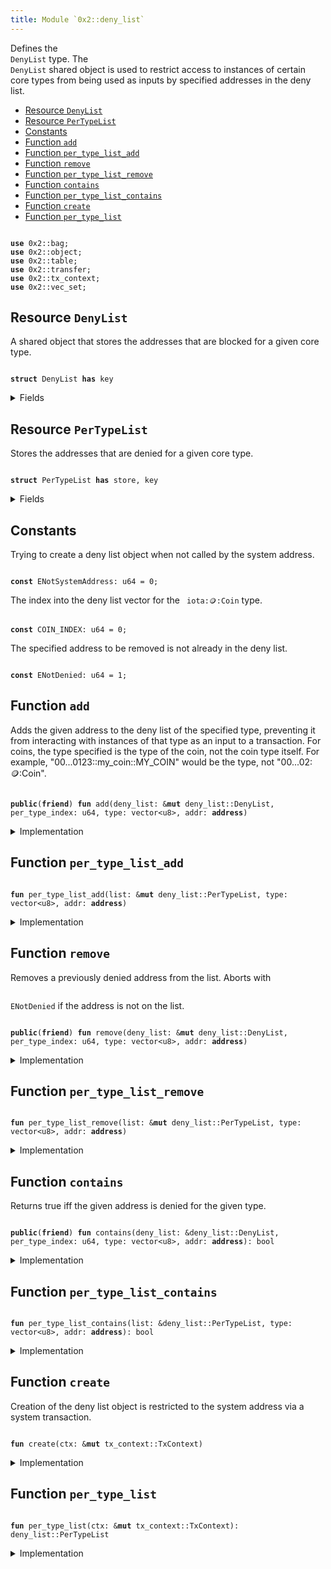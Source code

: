 ```yaml
---
title: Module `0x2::deny_list`
---
```


<Link id="0x2_deny_list"/>
Defines the <code>
<Link href="../iota-framework/deny_list#0x2_deny_list_DenyList">DenyList</Link></code> type. The <code>
<Link href="../iota-framework/deny_list#0x2_deny_list_DenyList">DenyList</Link></code> shared object is used to restrict access to
instances of certain core types from being used as inputs by specified addresses in the deny
list.


-  [Resource `DenyList`](#0x2_deny_list_DenyList)
-  [Resource `PerTypeList`](#0x2_deny_list_PerTypeList)
-  [Constants](#@Constants_0)
-  [Function `add`](#0x2_deny_list_add)
-  [Function `per_type_list_add`](#0x2_deny_list_per_type_list_add)
-  [Function `remove`](#0x2_deny_list_remove)
-  [Function `per_type_list_remove`](#0x2_deny_list_per_type_list_remove)
-  [Function `contains`](#0x2_deny_list_contains)
-  [Function `per_type_list_contains`](#0x2_deny_list_per_type_list_contains)
-  [Function `create`](#0x2_deny_list_create)
-  [Function `per_type_list`](#0x2_deny_list_per_type_list)


<pre><code>
<b>use</b> <Link href="../iota-framework/bag#0x2_bag">0x2::bag</Link>;
<b>use</b> <Link href="../iota-framework/object#0x2_object">0x2::object</Link>;
<b>use</b> <Link href="../iota-framework/table#0x2_table">0x2::table</Link>;
<b>use</b> <Link href="../iota-framework/transfer#0x2_transfer">0x2::transfer</Link>;
<b>use</b> <Link href="../iota-framework/tx_context#0x2_tx_context">0x2::tx_context</Link>;
<b>use</b> <Link href="../iota-framework/vec_set#0x2_vec_set">0x2::vec_set</Link>;
</code></pre>



<Link id="0x2_deny_list_DenyList"></Link>

## Resource `DenyList`

A shared object that stores the addresses that are blocked for a given core type.


<pre><code>
<b>struct</b> <Link href="../iota-framework/deny_list#0x2_deny_list_DenyList">DenyList</Link> <b>has</b> key
</code></pre>



<details>
<summary>Fields</summary>


<dl>
<dt>
<code>
id: <Link href="../iota-framework/object#0x2_object_UID">object::UID</Link></code>
</dt>
<dd>

</dd>
<dt>
<code>
lists: <Link href="../iota-framework/bag#0x2_bag_Bag">bag::Bag</Link></code>
</dt>
<dd>
 The individual deny lists.
</dd>
</dl>


</details>

<Link id="0x2_deny_list_PerTypeList"></Link>

## Resource `PerTypeList`

Stores the addresses that are denied for a given core type.


<pre><code>
<b>struct</b> <Link href="../iota-framework/deny_list#0x2_deny_list_PerTypeList">PerTypeList</Link> <b>has</b> store, key
</code></pre>



<details>
<summary>Fields</summary>


<dl>
<dt>
<code>
id: <Link href="../iota-framework/object#0x2_object_UID">object::UID</Link></code>
</dt>
<dd>

</dd>
<dt>
<code>
denied_count: <Link href="../iota-framework/table#0x2_table_Table">table::Table</Link>&lt;<b>address</b>, u64&gt;</code>
</dt>
<dd>
 Number of object types that have been banned for a given address.
 Used to quickly skip checks for most addresses.
</dd>
<dt>
<code>
denied_addresses: <Link href="../iota-framework/table#0x2_table_Table">table::Table</Link>&lt;<Link href="../move-stdlib/vector#0x1_vector">vector</Link>&lt;u8&gt;, <Link href="../iota-framework/vec_set#0x2_vec_set_VecSet">vec_set::VecSet</Link>&lt;<b>address</b>&gt;&gt;</code>
</dt>
<dd>
 Set of addresses that are banned for a given type.
 For example with <code>
iota::coin::Coin</code>: If addresses A and B are banned from using
 "0...0123::my_coin::MY_COIN", this will be "0...0123::my_coin::MY_COIN" -> \{A, B}.
</dd>
</dl>


</details>

<Link id="@Constants_0"></Link>

## Constants


<Link id="0x2_deny_list_ENotSystemAddress"></Link>

Trying to create a deny list object when not called by the system address.


<pre><code>
<b>const</b> <Link href="../iota-framework/deny_list#0x2_deny_list_ENotSystemAddress">ENotSystemAddress</Link>: u64 = 0;
</code></pre>



<Link id="0x2_deny_list_COIN_INDEX"></Link>

The index into the deny list vector for the <code>
iota::coin::Coin</code> type.


<pre><code>
<b>const</b> <Link href="../iota-framework/deny_list#0x2_deny_list_COIN_INDEX">COIN_INDEX</Link>: u64 = 0;
</code></pre>



<Link id="0x2_deny_list_ENotDenied"></Link>

The specified address to be removed is not already in the deny list.


<pre><code>
<b>const</b> <Link href="../iota-framework/deny_list#0x2_deny_list_ENotDenied">ENotDenied</Link>: u64 = 1;
</code></pre>



<Link id="0x2_deny_list_add"></Link>

## Function `add`

Adds the given address to the deny list of the specified type, preventing it
from interacting with instances of that type as an input to a transaction. For coins,
the type specified is the type of the coin, not the coin type itself. For example,
"00...0123::my_coin::MY_COIN" would be the type, not "00...02::coin::Coin".


<pre><code>
<b>public</b>(<b>friend</b>) <b>fun</b> <Link href="../iota-framework/deny_list#0x2_deny_list_add">add</Link>(<Link href="../iota-framework/deny_list#0x2_deny_list">deny_list</Link>: &<b>mut</b> <Link href="../iota-framework/deny_list#0x2_deny_list_DenyList">deny_list::DenyList</Link>, per_type_index: u64, type: <Link href="../move-stdlib/vector#0x1_vector">vector</Link>&lt;u8&gt;, addr: <b>address</b>)
</code></pre>



<details>
<summary>Implementation</summary>


<pre><code>
<b>public</b>(package) <b>fun</b> <Link href="../iota-framework/deny_list#0x2_deny_list_add">add</Link>(
    <Link href="../iota-framework/deny_list#0x2_deny_list">deny_list</Link>: &<b>mut</b> <Link href="../iota-framework/deny_list#0x2_deny_list_DenyList">DenyList</Link>,
    per_type_index: u64,
    `type`: <Link href="../move-stdlib/vector#0x1_vector">vector</Link>&lt;u8&gt;,
    addr: <b>address</b>,
) \{
    <b>let</b> bag_entry: &<b>mut</b> <Link href="../iota-framework/deny_list#0x2_deny_list_PerTypeList">PerTypeList</Link> = &<b>mut</b> <Link href="../iota-framework/deny_list#0x2_deny_list">deny_list</Link>.lists[per_type_index];
    bag_entry.<Link href="../iota-framework/deny_list#0x2_deny_list_per_type_list_add">per_type_list_add</Link>(`type`, addr)
}
</code></pre>



</details>

<Link id="0x2_deny_list_per_type_list_add"></Link>

## Function `per_type_list_add`



<pre><code>
<b>fun</b> <Link href="../iota-framework/deny_list#0x2_deny_list_per_type_list_add">per_type_list_add</Link>(list: &<b>mut</b> <Link href="../iota-framework/deny_list#0x2_deny_list_PerTypeList">deny_list::PerTypeList</Link>, type: <Link href="../move-stdlib/vector#0x1_vector">vector</Link>&lt;u8&gt;, addr: <b>address</b>)
</code></pre>



<details>
<summary>Implementation</summary>


<pre><code>
<b>fun</b> <Link href="../iota-framework/deny_list#0x2_deny_list_per_type_list_add">per_type_list_add</Link>(
    list: &<b>mut</b> <Link href="../iota-framework/deny_list#0x2_deny_list_PerTypeList">PerTypeList</Link>,
    `type`: <Link href="../move-stdlib/vector#0x1_vector">vector</Link>&lt;u8&gt;,
    addr: <b>address</b>,
) \{
    <b>if</b> (!list.denied_addresses.<Link href="../iota-framework/deny_list#0x2_deny_list_contains">contains</Link>(`type`)) \{
        list.denied_addresses.<Link href="../iota-framework/deny_list#0x2_deny_list_add">add</Link>(`type`, <Link href="../iota-framework/vec_set#0x2_vec_set_empty">vec_set::empty</Link>());
    };
    <b>let</b> denied_addresses = &<b>mut</b> list.denied_addresses[`type`];
    <b>let</b> already_denied = denied_addresses.<Link href="../iota-framework/deny_list#0x2_deny_list_contains">contains</Link>(&addr);
    <b>if</b> (already_denied) <b>return</b>;

    denied_addresses.insert(addr);
    <b>if</b> (!list.denied_count.<Link href="../iota-framework/deny_list#0x2_deny_list_contains">contains</Link>(addr)) \{
        list.denied_count.<Link href="../iota-framework/deny_list#0x2_deny_list_add">add</Link>(addr, 0);
    };
    <b>let</b> denied_count = &<b>mut</b> list.denied_count[addr];
    *denied_count = *denied_count + 1;
}
</code></pre>



</details>

<Link id="0x2_deny_list_remove"></Link>

## Function `remove`

Removes a previously denied address from the list.
Aborts with <code>
<Link href="../iota-framework/deny_list#0x2_deny_list_ENotDenied">ENotDenied</Link></code> if the address is not on the list.


<pre><code>
<b>public</b>(<b>friend</b>) <b>fun</b> <Link href="../iota-framework/deny_list#0x2_deny_list_remove">remove</Link>(<Link href="../iota-framework/deny_list#0x2_deny_list">deny_list</Link>: &<b>mut</b> <Link href="../iota-framework/deny_list#0x2_deny_list_DenyList">deny_list::DenyList</Link>, per_type_index: u64, type: <Link href="../move-stdlib/vector#0x1_vector">vector</Link>&lt;u8&gt;, addr: <b>address</b>)
</code></pre>



<details>
<summary>Implementation</summary>


<pre><code>
<b>public</b>(package) <b>fun</b> <Link href="../iota-framework/deny_list#0x2_deny_list_remove">remove</Link>(
    <Link href="../iota-framework/deny_list#0x2_deny_list">deny_list</Link>: &<b>mut</b> <Link href="../iota-framework/deny_list#0x2_deny_list_DenyList">DenyList</Link>,
    per_type_index: u64,
    `type`: <Link href="../move-stdlib/vector#0x1_vector">vector</Link>&lt;u8&gt;,
    addr: <b>address</b>,
) \{
    <Link href="../iota-framework/deny_list#0x2_deny_list_per_type_list_remove">per_type_list_remove</Link>(&<b>mut</b> <Link href="../iota-framework/deny_list#0x2_deny_list">deny_list</Link>.lists[per_type_index], `type`, addr)
}
</code></pre>



</details>

<Link id="0x2_deny_list_per_type_list_remove"></Link>

## Function `per_type_list_remove`



<pre><code>
<b>fun</b> <Link href="../iota-framework/deny_list#0x2_deny_list_per_type_list_remove">per_type_list_remove</Link>(list: &<b>mut</b> <Link href="../iota-framework/deny_list#0x2_deny_list_PerTypeList">deny_list::PerTypeList</Link>, type: <Link href="../move-stdlib/vector#0x1_vector">vector</Link>&lt;u8&gt;, addr: <b>address</b>)
</code></pre>



<details>
<summary>Implementation</summary>


<pre><code>
<b>fun</b> <Link href="../iota-framework/deny_list#0x2_deny_list_per_type_list_remove">per_type_list_remove</Link>(
    list: &<b>mut</b> <Link href="../iota-framework/deny_list#0x2_deny_list_PerTypeList">PerTypeList</Link>,
    `type`: <Link href="../move-stdlib/vector#0x1_vector">vector</Link>&lt;u8&gt;,
    addr: <b>address</b>,
) \{
    <b>let</b> denied_addresses = &<b>mut</b> list.denied_addresses[`type`];
    <b>assert</b>!(denied_addresses.<Link href="../iota-framework/deny_list#0x2_deny_list_contains">contains</Link>(&addr), <Link href="../iota-framework/deny_list#0x2_deny_list_ENotDenied">ENotDenied</Link>);
    denied_addresses.<Link href="../iota-framework/deny_list#0x2_deny_list_remove">remove</Link>(&addr);
    <b>let</b> denied_count = &<b>mut</b> list.denied_count[addr];
    *denied_count = *denied_count - 1;
    <b>if</b> (*denied_count == 0) \{
        list.denied_count.<Link href="../iota-framework/deny_list#0x2_deny_list_remove">remove</Link>(addr);
    }
}
</code></pre>



</details>

<Link id="0x2_deny_list_contains"></Link>

## Function `contains`

Returns true iff the given address is denied for the given type.


<pre><code>
<b>public</b>(<b>friend</b>) <b>fun</b> <Link href="../iota-framework/deny_list#0x2_deny_list_contains">contains</Link>(<Link href="../iota-framework/deny_list#0x2_deny_list">deny_list</Link>: &<Link href="../iota-framework/deny_list#0x2_deny_list_DenyList">deny_list::DenyList</Link>, per_type_index: u64, type: <Link href="../move-stdlib/vector#0x1_vector">vector</Link>&lt;u8&gt;, addr: <b>address</b>): bool
</code></pre>



<details>
<summary>Implementation</summary>


<pre><code>
<b>public</b>(package) <b>fun</b> <Link href="../iota-framework/deny_list#0x2_deny_list_contains">contains</Link>(
    <Link href="../iota-framework/deny_list#0x2_deny_list">deny_list</Link>: &<Link href="../iota-framework/deny_list#0x2_deny_list_DenyList">DenyList</Link>,
    per_type_index: u64,
    `type`: <Link href="../move-stdlib/vector#0x1_vector">vector</Link>&lt;u8&gt;,
    addr: <b>address</b>,
): bool \{
    <Link href="../iota-framework/deny_list#0x2_deny_list_per_type_list_contains">per_type_list_contains</Link>(&<Link href="../iota-framework/deny_list#0x2_deny_list">deny_list</Link>.lists[per_type_index], `type`, addr)
}
</code></pre>



</details>

<Link id="0x2_deny_list_per_type_list_contains"></Link>

## Function `per_type_list_contains`



<pre><code>
<b>fun</b> <Link href="../iota-framework/deny_list#0x2_deny_list_per_type_list_contains">per_type_list_contains</Link>(list: &<Link href="../iota-framework/deny_list#0x2_deny_list_PerTypeList">deny_list::PerTypeList</Link>, type: <Link href="../move-stdlib/vector#0x1_vector">vector</Link>&lt;u8&gt;, addr: <b>address</b>): bool
</code></pre>



<details>
<summary>Implementation</summary>


<pre><code>
<b>fun</b> <Link href="../iota-framework/deny_list#0x2_deny_list_per_type_list_contains">per_type_list_contains</Link>(
    list: &<Link href="../iota-framework/deny_list#0x2_deny_list_PerTypeList">PerTypeList</Link>,
    `type`: <Link href="../move-stdlib/vector#0x1_vector">vector</Link>&lt;u8&gt;,
    addr: <b>address</b>,
): bool \{
    <b>if</b> (!list.denied_count.<Link href="../iota-framework/deny_list#0x2_deny_list_contains">contains</Link>(addr)) <b>return</b> <b>false</b>;

    <b>let</b> denied_count = &list.denied_count[addr];
    <b>if</b> (*denied_count == 0) <b>return</b> <b>false</b>;

    <b>if</b> (!list.denied_addresses.<Link href="../iota-framework/deny_list#0x2_deny_list_contains">contains</Link>(`type`)) <b>return</b> <b>false</b>;

    <b>let</b> denied_addresses = &list.denied_addresses[`type`];
    denied_addresses.<Link href="../iota-framework/deny_list#0x2_deny_list_contains">contains</Link>(&addr)
}
</code></pre>



</details>

<Link id="0x2_deny_list_create"></Link>

## Function `create`

Creation of the deny list object is restricted to the system address
via a system transaction.


<pre><code>
<b>fun</b> <Link href="../iota-framework/deny_list#0x2_deny_list_create">create</Link>(ctx: &<b>mut</b> <Link href="../iota-framework/tx_context#0x2_tx_context_TxContext">tx_context::TxContext</Link>)
</code></pre>



<details>
<summary>Implementation</summary>


<pre><code>
<b>fun</b> <Link href="../iota-framework/deny_list#0x2_deny_list_create">create</Link>(ctx: &<b>mut</b> TxContext) \{
    <b>assert</b>!(ctx.sender() == @0x0, <Link href="../iota-framework/deny_list#0x2_deny_list_ENotSystemAddress">ENotSystemAddress</Link>);

    <b>let</b> <b>mut</b> lists = <Link href="../iota-framework/bag#0x2_bag_new">bag::new</Link>(ctx);
    lists.<Link href="../iota-framework/deny_list#0x2_deny_list_add">add</Link>(<Link href="../iota-framework/deny_list#0x2_deny_list_COIN_INDEX">COIN_INDEX</Link>, <Link href="../iota-framework/deny_list#0x2_deny_list_per_type_list">per_type_list</Link>(ctx));
    <b>let</b> deny_list_object = <Link href="../iota-framework/deny_list#0x2_deny_list_DenyList">DenyList</Link> \{
        id: <Link href="../iota-framework/object#0x2_object_iota_deny_list_object_id">object::iota_deny_list_object_id</Link>(),
        lists,
    };
    <Link href="../iota-framework/transfer#0x2_transfer_share_object">transfer::share_object</Link>(deny_list_object);
}
</code></pre>



</details>

<Link id="0x2_deny_list_per_type_list"></Link>

## Function `per_type_list`



<pre><code>
<b>fun</b> <Link href="../iota-framework/deny_list#0x2_deny_list_per_type_list">per_type_list</Link>(ctx: &<b>mut</b> <Link href="../iota-framework/tx_context#0x2_tx_context_TxContext">tx_context::TxContext</Link>): <Link href="../iota-framework/deny_list#0x2_deny_list_PerTypeList">deny_list::PerTypeList</Link>
</code></pre>



<details>
<summary>Implementation</summary>


<pre><code>
<b>fun</b> <Link href="../iota-framework/deny_list#0x2_deny_list_per_type_list">per_type_list</Link>(ctx: &<b>mut</b> TxContext): <Link href="../iota-framework/deny_list#0x2_deny_list_PerTypeList">PerTypeList</Link> \{
    <Link href="../iota-framework/deny_list#0x2_deny_list_PerTypeList">PerTypeList</Link> \{
        id: <Link href="../iota-framework/object#0x2_object_new">object::new</Link>(ctx),
        denied_count: <Link href="../iota-framework/table#0x2_table_new">table::new</Link>(ctx),
        denied_addresses: <Link href="../iota-framework/table#0x2_table_new">table::new</Link>(ctx),
    }
}
</code></pre>



</details>

